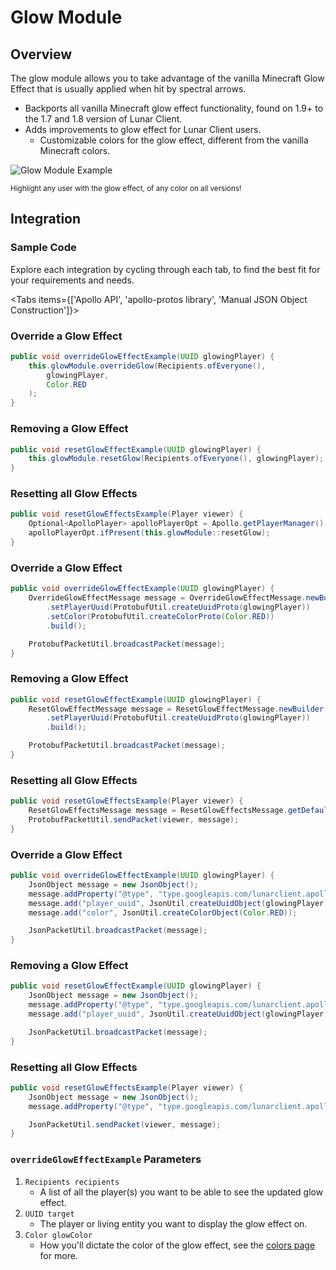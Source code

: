 
# Glow Module

## Overview

The glow module allows you to take advantage of the vanilla Minecraft Glow Effect that is usually applied when hit by spectral arrows.

-   Backports all vanilla Minecraft glow effect functionality, found on 1.9+ to the 1.7 and 1.8 version of Lunar Client.
-   Adds improvements to glow effect for Lunar Client users.
    -   Customizable colors for the glow effect, different from the vanilla Minecraft colors.

![Glow Module Example](https://i.imgur.com/Ra3r363.png#center)

<div style={{ textAlign: "center" }}>
    <small>Highlight any user with the glow effect, of any color on all versions!</small>
</div>

## Integration

### Sample Code
Explore each integration by cycling through each tab, to find the best fit for your requirements and needs.

<Tabs items={['Apollo API', 'apollo-protos library', 'Manual JSON Object Construction']}>

<Tab>

### Override a Glow Effect

```java
public void overrideGlowEffectExample(UUID glowingPlayer) {
    this.glowModule.overrideGlow(Recipients.ofEveryone(),
        glowingPlayer,
        Color.RED
    );
}
```

### Removing a Glow Effect

```java
public void resetGlowEffectExample(UUID glowingPlayer) {
    this.glowModule.resetGlow(Recipients.ofEveryone(), glowingPlayer);
}
```

### Resetting all Glow Effects

```java
public void resetGlowEffectsExample(Player viewer) {
    Optional<ApolloPlayer> apolloPlayerOpt = Apollo.getPlayerManager().getPlayer(viewer.getUniqueId());
    apolloPlayerOpt.ifPresent(this.glowModule::resetGlow);
}
```

</Tab>

<Tab>

### Override a Glow Effect

```java
public void overrideGlowEffectExample(UUID glowingPlayer) {
    OverrideGlowEffectMessage message = OverrideGlowEffectMessage.newBuilder()
        .setPlayerUuid(ProtobufUtil.createUuidProto(glowingPlayer))
        .setColor(ProtobufUtil.createColorProto(Color.RED))
        .build();

    ProtobufPacketUtil.broadcastPacket(message);
}
```

### Removing a Glow Effect

```java
public void resetGlowEffectExample(UUID glowingPlayer) {
    ResetGlowEffectMessage message = ResetGlowEffectMessage.newBuilder()
        .setPlayerUuid(ProtobufUtil.createUuidProto(glowingPlayer))
        .build();

    ProtobufPacketUtil.broadcastPacket(message);
}
```

### Resetting all Glow Effects

```java
public void resetGlowEffectsExample(Player viewer) {
    ResetGlowEffectsMessage message = ResetGlowEffectsMessage.getDefaultInstance();
    ProtobufPacketUtil.sendPacket(viewer, message);
}
```

</Tab>

<Tab>

### Override a Glow Effect

```java
public void overrideGlowEffectExample(UUID glowingPlayer) {
    JsonObject message = new JsonObject();
    message.addProperty("@type", "type.googleapis.com/lunarclient.apollo.glow.v1.OverrideGlowEffectMessage");
    message.add("player_uuid", JsonUtil.createUuidObject(glowingPlayer));
    message.add("color", JsonUtil.createColorObject(Color.RED));

    JsonPacketUtil.broadcastPacket(message);
}
```

### Removing a Glow Effect

```java
public void resetGlowEffectExample(UUID glowingPlayer) {
    JsonObject message = new JsonObject();
    message.addProperty("@type", "type.googleapis.com/lunarclient.apollo.glow.v1.ResetGlowEffectMessage");
    message.add("player_uuid", JsonUtil.createUuidObject(glowingPlayer));

    JsonPacketUtil.broadcastPacket(message);
}
```

### Resetting all Glow Effects

```java
public void resetGlowEffectsExample(Player viewer) {
    JsonObject message = new JsonObject();
    message.addProperty("@type", "type.googleapis.com/lunarclient.apollo.glow.v1.ResetGlowEffectsMessage");

    JsonPacketUtil.sendPacket(viewer, message);
}
```

</Tab>

</Tabs>

### `overrideGlowEffectExample` Parameters

1. `Recipients recipients`
   - A list of all the player(s) you want to be able to see the updated glow effect.
2. `UUID target`
   - The player or living entity you want to display the glow effect on.
3. `Color glowColor`
   - How you'll dictate the color of the glow effect, see the [colors page](/apollo/developers/utilities/colors) for more.
